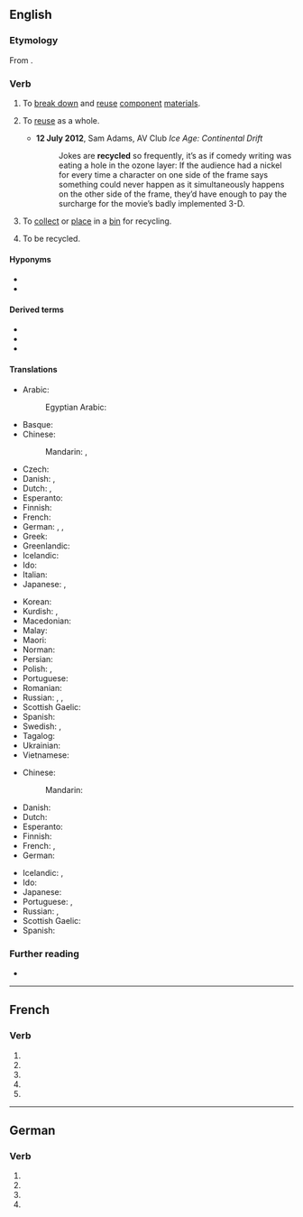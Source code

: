 {{also|recyclé}}
==English==

===Etymology===
From {{prefix|en|re|cycle}}.

===Verb===
{{en-verb|recycl}}

# {{lb|en|transitive}} To [[break down]] and [[reuse]] [[component]] [[material]]s.
#: {{ux|en|Both paper and plastic can be '''recycled'''.}}
# {{lb|en|transitive}} To [[reuse]] as a whole.
#* '''12 July 2012''', Sam Adams, AV Club ''Ice Age: Continental Drift''
#*: Jokes are '''recycled''' so frequently, it’s as if comedy writing was eating a hole in the ozone layer: If the audience had a nickel for every time a character on one side of the frame says something could never happen as it simultaneously happens on the other side of the frame, they’d have enough to pay the surcharge for the movie’s badly implemented 3-D.
# {{lb|en|transitive}} To [[collect]] or [[place]] in a [[bin]] for recycling.
# {{lb|en|intransitive|ergative}} To be recycled.
#: {{ux|en|Sulfur '''recycles''' in the sulfur cycle.}}

====Hyponyms====
* {{l|en|downcycle}}
* {{l|en|upcycle}}

====Derived terms====
* {{l|en|recyclable}}
* {{l|en|recyclability}}
* {{l|en|recycle bin}}

====Translations====
{{trans-top|to break down and reuse component materials}}
* Arabic: {{t|ar|إعادة تدوير|f|tr=iʻādat tadwīr}}
*: Egyptian Arabic: {{t-|arz|ريسايكل|m|tr=risaykel}}
* Basque: {{t|eu|birziklatu}}
* Chinese:
*: Mandarin: {{t|cmn|循環再造|sc=Hani}}, {{t|cmn|循环再造|tr=xúnhuán zàizào|sc=Hani}}
* Czech: {{t+|cs|recyklovat}}
* Danish: {{t|da|genbruge}}, {{t|da|genanvende}}
* Dutch: {{t+|nl|recycleren}}, {{t+|nl|hergebruiken}}
* Esperanto: {{t|eo|recikligi}}
* Finnish: {{t+|fi|kierrättää}}
* French: {{t+|fr|recycler}}
* German: {{t+|de|wiederverwerten}}, {{t+|de|recyceln}}, {{t+|de|recyclen}}
* Greek: {{t+|el|ανακυκλώνω}}
* Greenlandic: {{t|kl|atoqqippaa}}
* Icelandic: {{t|is|endurvinna}}
* Ido: {{t+|io|ricikligar}}
* Italian: {{t+|it|riciclare}}
* Japanese: {{t+|ja|再生|tr=さいせいする, saisei suru|alt=再生する|sc=Jpan}}, {{t+|ja|リサイクル|tr=risaikuru suru|alt=リサイクルする|sc=Jpan}}
{{trans-mid}}
* Korean: {{t|ko|재활용하다}}
* Kurdish: {{t+|ku|veçerxandin|sc=ku-Arab}}, {{t|ku|veçerxîn|sc=ku-Arab}}
* Macedonian: {{t|mk|рециклира|tr=reciklíra}}
* Malay: {{t|ms|kitar semula}}
* Maori: {{t|mi|hangarua}}
* Norman: {{t|nrf|r'cyclier}}
* Persian: {{t|fa|بازیافت کردن|tr=bâzyâft kardan|sc=fa-Arab}}
* Polish: {{t+|pl|przetwarzać|impf}}, {{t+|pl|przetworzyć|pf}}
* Portuguese: {{t|pt|reciclar}}
* Romanian: {{t+|ro|recicla}}
* Russian: {{t+|ru|рециркули́ровать|impf|pf}}, {{t+|ru|перераба́тывать|impf}}, {{t+|ru|перерабо́тать|pf}}
* Scottish Gaelic: {{t|gd|ath-chuairtich}}
* Spanish: {{t+|es|reciclar}}
* Swedish: {{t+|sv|återvinna}}, {{t+|sv|återanvända}}
* Tagalog: {{t|tl|paliikot}}
* Ukrainian: {{t|uk|переробля́ти|impf|sc=Cyrl}}
* Vietnamese: {{t|vi|tái chế}}
{{trans-bottom}}

{{trans-top|to reuse as a whole}}
* Chinese:
*: Mandarin: {{t+|cmn|再利用|tr=zaìlìyòng|sc=Hani}}
* Danish: {{t|da|genbruge}}
* Dutch: {{t|nl|herbruiken}}
* Esperanto: {{t|eo|reuzi}}
* Finnish: {{t+|fi|kierrättää}}
* French: {{t+|fr|recycler}}, {{t+|fr|réutiliser}}
* German: {{t+|de|wiederverwerten}}
{{trans-mid}}
* Icelandic: {{t|is|endurnota}}, {{t|is|endurnýta}}
* Ido: {{t|io|reciklar}}
* Japanese: {{t|ja|再利用|tr=さいりようする, sairiyō suru|alt=再利用する|sc=Jpan}}
* Portuguese: {{t|pt|reciclar}}, {{t+|pt|reusar}}
* Russian: {{t|ru|[[повто́рно]] [[испо́льзовать]]|impf|pf}}, {{t+|ru|рециркули́ровать|impf|pf}}
* Scottish Gaelic: {{t|gd|ath-chuairtich}}
* Spanish: {{t+|es|reusar}}
{{trans-bottom}}

===Further reading===
* {{pedia|recycling}}

----

==French==

===Verb===
{{fr-verb-form}}

# {{inflection of|recycler||1|s|pres|indc|lang=fr}}
# {{inflection of|recycler||3|s|pres|indc|lang=fr}}
# {{inflection of|recycler||1|s|pres|subj|lang=fr}}
# {{inflection of|recycler||1|s|pres|subj|lang=fr}}
# {{inflection of|recycler||2|s|impr|lang=fr}}

----

==German==

===Verb===
{{head|de|verb form}}

# {{de-verb form of|recyceln|1|s|g}}
# {{de-verb form of|recyceln|1|s|k1}}
# {{de-verb form of|recyceln|3|s|k1}}
# {{de-verb form of|recyceln|i|s}}